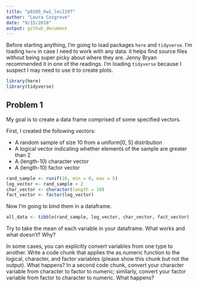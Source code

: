 ```yaml
---
title: "p8105_hw1_lec2197"
author: "Laura Cosgrove"
date: "9/15/2018"
output: github_document
---
```


Before starting anything, I'm going to load packages `here` and `tidyverse`. I'm loading `here` in case I need to work with any data: it helps find source files without being super picky about where they are. Jenny Bryan recommended it in one of the readings. I'm loading `tidyverse` because I suspect I may need to use it to create plots.

```r
library(here)
library(tidyverse)
```

## Problem 1

My goal is to create a data frame comprised of some specified vectors.

First, I created the following vectors:

* A random sample of size 10 from a uniform[0, 5] distribution
* A logical vector indicating whether elements of the sample are greater than 2
* A (length-10) character vector
* A (length-10) factor vector

```r
rand_sample <- runif(10, min = 0, max = 5)
log_vector <- rand_sample > 2
char_vector <- character(length = 10)
fact_vector <- factor(log_vector)
```

Now I'm going to bind them in a dataframe.

```r
all_data <- tibble(rand_sample, log_vector, char_vector, fact_vector)
```

Try to take the mean of each variable in your dataframe. What works and what doesn’t? Why?

In some cases, you can explicitly convert variables from one type to another. Write a code chunk that applies the  as.numeric function to the logical, character, and factor variables (please show this chunk but not the output). What happens? In a second code chunk, convert your character variable from character to factor to numeric; similarly, convert your factor variable from factor to character to numeric. What happens?



```r
```

## 


```r
```
